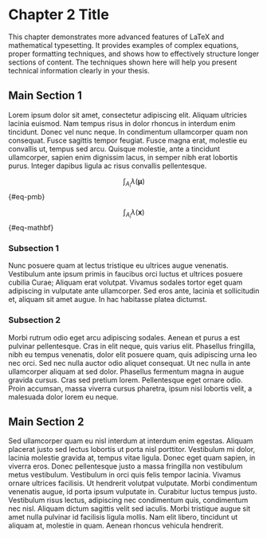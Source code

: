 # Chapter 2 Title {#sec-Chapter2}

::: {.callout-tip title="Chapter Summary"}
This chapter demonstrates more advanced features of LaTeX and mathematical typesetting.
It provides examples of complex equations, proper formatting techniques, and shows how
to effectively structure longer sections of content. The techniques shown here will help
you present technical information clearly in your thesis.
:::

## Main Section 1

Lorem ipsum dolor sit amet, consectetur adipiscing elit. Aliquam ultricies lacinia euismod. Nam tempus risus in dolor rhoncus in interdum enim tincidunt. Donec vel nunc neque. In condimentum ullamcorper quam non consequat. Fusce sagittis tempor feugiat. Fusce magna erat, molestie eu convallis ut, tempus sed arcu. Quisque molestie, ante a tincidunt ullamcorper, sapien enim dignissim lacus, in semper nibh erat lobortis purus. Integer dapibus ligula ac risus convallis pellentesque.


$$
\int_{A_i}{\lambda (\pmb{\mu})}
$$ {#eq-pmb}


$$
\int_{A_i}{\lambda (\mathbf{x})}
$$ {#eq-mathbf}

### Subsection 1


Nunc posuere quam at lectus tristique eu ultrices augue venenatis. Vestibulum ante ipsum primis in faucibus orci luctus et ultrices posuere cubilia Curae; Aliquam erat volutpat. Vivamus sodales tortor eget quam adipiscing in vulputate ante ullamcorper. Sed eros ante, lacinia et sollicitudin et, aliquam sit amet augue. In hac habitasse platea dictumst.


### Subsection 2

Morbi rutrum odio eget arcu adipiscing sodales. Aenean et purus a est pulvinar pellentesque. Cras in elit neque, quis varius elit. Phasellus fringilla, nibh eu tempus venenatis, dolor elit posuere quam, quis adipiscing urna leo nec orci. Sed nec nulla auctor odio aliquet consequat. Ut nec nulla in ante ullamcorper aliquam at sed dolor. Phasellus fermentum magna in augue gravida cursus. Cras sed pretium lorem. Pellentesque eget ornare odio. Proin accumsan, massa viverra cursus pharetra, ipsum nisi lobortis velit, a malesuada dolor lorem eu neque.


## Main Section 2

Sed ullamcorper quam eu nisl interdum at interdum enim egestas. Aliquam placerat justo sed lectus lobortis ut porta nisl porttitor. Vestibulum mi dolor, lacinia molestie gravida at, tempus vitae ligula. Donec eget quam sapien, in viverra eros. Donec pellentesque justo a massa fringilla non vestibulum metus vestibulum. Vestibulum in orci quis felis tempor lacinia. Vivamus ornare ultrices facilisis. Ut hendrerit volutpat vulputate. Morbi condimentum venenatis augue, id porta ipsum vulputate in. Curabitur luctus tempus justo. Vestibulum risus lectus, adipiscing nec condimentum quis, condimentum nec nisl. Aliquam dictum sagittis velit sed iaculis. Morbi tristique augue sit amet nulla pulvinar id facilisis ligula mollis. Nam elit libero, tincidunt ut aliquam at, molestie in quam. Aenean rhoncus vehicula hendrerit.